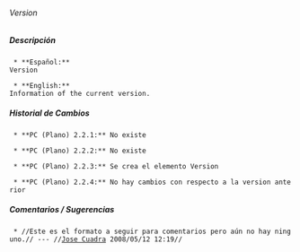 ====== Version ======

===== Descripción =====
  * **Español:**
 Version

  * **English:**
 Information of the current version.


===== Historial de Cambios =====
  * **PC (Plano) 2.2.1:** No existe

  * **PC (Plano) 2.2.2:** No existe

  * **PC (Plano) 2.2.3:** Se crea el elemento Version

  * **PC (Plano) 2.2.4:** No hay cambios con respecto a la version anterior


===== Comentarios / Sugerencias =====

  * //Este es el formato a seguir para comentarios pero aún no hay ninguno.// --- //[[jcuadra@inbio.ac.cr|Jose Cuadra]] 2008/05/12 12:19//

